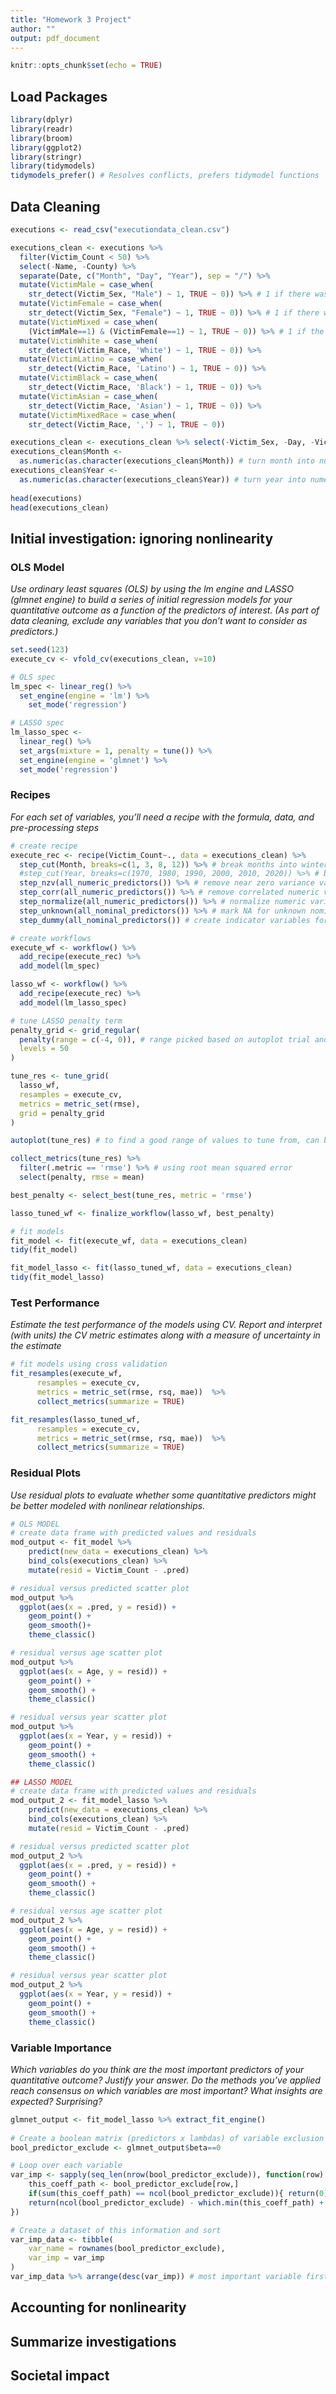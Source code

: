 ```yaml
---
title: "Homework 3 Project"
author: ""
output: pdf_document
---
```


```r
knitr::opts_chunk$set(echo = TRUE)
```

## Load Packages
```r
library(dplyr)
library(readr)
library(broom)
library(ggplot2)
library(stringr)
library(tidymodels) 
tidymodels_prefer() # Resolves conflicts, prefers tidymodel functions
```

## Data Cleaning
```r
executions <- read_csv("executiondata_clean.csv")

executions_clean <- executions %>%
  filter(Victim_Count < 50) %>%
  select(-Name, -County) %>%
  separate(Date, c("Month", "Day", "Year"), sep = "/") %>%
  mutate(VictimMale = case_when(
    str_detect(Victim_Sex, "Male") ~ 1, TRUE ~ 0)) %>% # 1 if there was male victim(s)
  mutate(VictimFemale = case_when(
    str_detect(Victim_Sex, "Female") ~ 1, TRUE ~ 0)) %>% # 1 if there was female victim(s)
  mutate(VictimMixed = case_when(
    (VictimMale==1) & (VictimFemale==1) ~ 1, TRUE ~ 0)) %>% # 1 if the victim(s) were male and female
  mutate(VictimWhite = case_when(
    str_detect(Victim_Race, 'White') ~ 1, TRUE ~ 0)) %>%
  mutate(VictimLatino = case_when(
    str_detect(Victim_Race, 'Latino') ~ 1, TRUE ~ 0)) %>%
  mutate(VictimBlack = case_when(
    str_detect(Victim_Race, 'Black') ~ 1, TRUE ~ 0)) %>%
  mutate(VictimAsian = case_when(
    str_detect(Victim_Race, 'Asian') ~ 1, TRUE ~ 0)) %>%
  mutate(VictimMixedRace = case_when(
    str_detect(Victim_Race, ',') ~ 1, TRUE ~ 0))

executions_clean <- executions_clean %>% select(-Victim_Sex, -Day, -Victim_Race)
executions_clean$Month <-
  as.numeric(as.character(executions_clean$Month)) # turn month into numeric variable
executions_clean$Year <-
  as.numeric(as.character(executions_clean$Year)) # turn year into numeric variable
  
head(executions)
head(executions_clean) 
```

## Initial investigation: ignoring nonlinearity

### OLS Model
*Use ordinary least squares (OLS) by using the lm engine and LASSO (glmnet engine) to build a series of initial regression models for your quantitative outcome as a function of the predictors of interest. (As part of data cleaning, exclude any variables that you don’t want to consider as predictors.)*
```r
set.seed(123)
execute_cv <- vfold_cv(executions_clean, v=10)
```

```r
# OLS spec
lm_spec <- linear_reg() %>%
  set_engine(engine = 'lm') %>%
    set_mode('regression')

# LASSO spec
lm_lasso_spec <- 
  linear_reg() %>%
  set_args(mixture = 1, penalty = tune()) %>%
  set_engine(engine = 'glmnet') %>%
  set_mode('regression')
```

### Recipes
*For each set of variables, you’ll need a recipe with the formula, data, and pre-processing steps*

```r
# create recipe
execute_rec <- recipe(Victim_Count~., data = executions_clean) %>%
  step_cut(Month, breaks=c(1, 3, 8, 12)) %>% # break months into winter, spring, summer, fall
  #step_cut(Year, breaks=c(1970, 1980, 1990, 2000, 2010, 2020)) %>% # break years into decades
  step_nzv(all_numeric_predictors()) %>% # remove near zero variance values
  step_corr(all_numeric_predictors()) %>% # remove correlated numeric variables
  step_normalize(all_numeric_predictors()) %>% # normalize numeric variables
  step_unknown(all_nominal_predictors()) %>% # mark NA for unknown nominal variables
  step_dummy(all_nominal_predictors()) # create indicator variables for all nominal variables

# create workflows
execute_wf <- workflow() %>%
  add_recipe(execute_rec) %>%
  add_model(lm_spec)

lasso_wf <- workflow() %>%
  add_recipe(execute_rec) %>%
  add_model(lm_lasso_spec)
```

```r
# tune LASSO penalty term
penalty_grid <- grid_regular(
  penalty(range = c(-4, 0)), # range picked based on autoplot trial and error
  levels = 50
)

tune_res <- tune_grid(
  lasso_wf, 
  resamples = execute_cv,
  metrics = metric_set(rmse),
  grid = penalty_grid
)

autoplot(tune_res) # to find a good range of values to tune from, can be commented out

collect_metrics(tune_res) %>%
  filter(.metric == 'rmse') %>% # using root mean squared error
  select(penalty, rmse = mean)

best_penalty <- select_best(tune_res, metric = 'rmse')

lasso_tuned_wf <- finalize_workflow(lasso_wf, best_penalty)
```

```r
# fit models
fit_model <- fit(execute_wf, data = executions_clean)
tidy(fit_model)

fit_model_lasso <- fit(lasso_tuned_wf, data = executions_clean)
tidy(fit_model_lasso)
```


### Test Performance
*Estimate the test performance of the models using CV. Report and interpret (with units) the CV metric estimates along with a measure of uncertainty in the estimate*
```r
# fit models using cross validation
fit_resamples(execute_wf, 
      resamples = execute_cv, 
      metrics = metric_set(rmse, rsq, mae))  %>%
      collect_metrics(summarize = TRUE)

fit_resamples(lasso_tuned_wf, 
      resamples = execute_cv, 
      metrics = metric_set(rmse, rsq, mae))  %>%
      collect_metrics(summarize = TRUE)
```

### Residual Plots
*Use residual plots to evaluate whether some quantitative predictors might be better modeled with nonlinear relationships.*

```r
# OLS MODEL
# create data frame with predicted values and residuals
mod_output <- fit_model %>%
    predict(new_data = executions_clean) %>%
    bind_cols(executions_clean) %>%
    mutate(resid = Victim_Count - .pred)

# residual versus predicted scatter plot
mod_output %>%
  ggplot(aes(x = .pred, y = resid)) +
    geom_point() + 
    geom_smooth()+
    theme_classic()

# residual versus age scatter plot
mod_output %>%
  ggplot(aes(x = Age, y = resid)) +
    geom_point() + 
    geom_smooth() +
    theme_classic()

# residual versus year scatter plot
mod_output %>%
  ggplot(aes(x = Year, y = resid)) +
    geom_point() + 
    geom_smooth() +
    theme_classic()

## LASSO MODEL 
# create data frame with predicted values and residuals
mod_output_2 <- fit_model_lasso %>%
    predict(new_data = executions_clean) %>%
    bind_cols(executions_clean) %>%
    mutate(resid = Victim_Count - .pred)

# residual versus predicted scatter plot
mod_output_2 %>%
  ggplot(aes(x = .pred, y = resid)) +
    geom_point() + 
    geom_smooth() +
    theme_classic()

# residual versus age scatter plot
mod_output_2 %>%
  ggplot(aes(x = Age, y = resid)) +
    geom_point() + 
    geom_smooth() +
    theme_classic()

# residual versus year scatter plot
mod_output_2 %>%
  ggplot(aes(x = Year, y = resid)) +
    geom_point() + 
    geom_smooth() +
    theme_classic()
```

### Variable Importance
*Which variables do you think are the most important predictors of your quantitative outcome? Justify your answer. Do the methods you’ve applied reach consensus on which variables are most important? What insights are expected? Surprising?*

```r

glmnet_output <- fit_model_lasso %>% extract_fit_engine()
    
# Create a boolean matrix (predictors x lambdas) of variable exclusion
bool_predictor_exclude <- glmnet_output$beta==0

# Loop over each variable
var_imp <- sapply(seq_len(nrow(bool_predictor_exclude)), function(row) {
    this_coeff_path <- bool_predictor_exclude[row,]
    if(sum(this_coeff_path) == ncol(bool_predictor_exclude)){ return(0)}else{
    return(ncol(bool_predictor_exclude) - which.min(this_coeff_path) + 1)}
})

# Create a dataset of this information and sort
var_imp_data <- tibble(
    var_name = rownames(bool_predictor_exclude),
    var_imp = var_imp
)
var_imp_data %>% arrange(desc(var_imp)) # most important variable first
```


## Accounting for nonlinearity

## Summarize investigations

## Societal impact